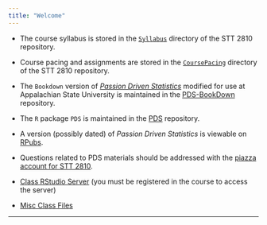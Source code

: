 ```yaml
---
title: "Welcome"
---
```



* The course syllabus is stored in the [`Syllabus`](./Syllabus/STT2810sylFall15.html) directory of the STT 2810 repository.

* Course pacing and assignments are stored in the [`CoursePacing`](./CoursePacing/GenericPacing.html) directory of the STT 2810 repository.


* The `Bookdown` version of [*Passion Driven Statistics*](https://alanarnholt.github.io/PDS-BookDown/BookDownTry/book/overview.html) modified for use at Appalachian State University is maintained in the [PDS-BookDown](https://github.com/alanarnholt/PDS-BookDown) repository.

* The `R` package `PDS` is maintained in the [PDS](https://github.com/alanarnholt/PDS) repository.

* A version (possibly dated) of *Passion Driven Statistics* is viewable on [RPubs](http://rpubs.com/arnholt/193630).


* Questions related to PDS materials should be addressed with the [piazza account for STT 2810](https://piazza.com/class/iaawd0uzg2193).


* [Class RStudio Server](https://mathr.math.appstate.edu) (you must be registered in the course to access the server)

* [Misc Class Files](./Fichero/frontfile.html)

***
